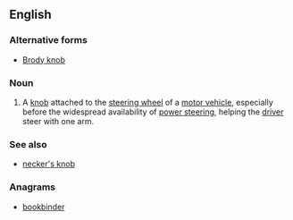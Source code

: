 ==English==

===Alternative forms===
* [[Brody knob]]

===Noun===
{{wikipedia}}
{{en-noun}}

# {{dated}} A [[knob]] attached to the [[steering wheel]] of a [[motor vehicle]], especially before the widespread availability of [[power steering]], helping the [[driver]] steer with one arm.

===See also===
* [[necker's knob]]

===Anagrams===
* [[bookbinder#English|bookbinder]]